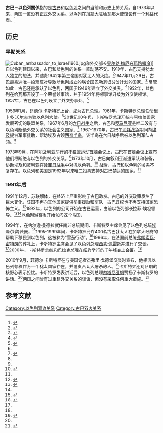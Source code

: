 {{Short description|1=古巴和以色列之间的外交关系}}
{{Infobox bilateral relations|古巴-以色列|Cuba|Israel}}
'''古巴－以色列關係'''指的是[[古巴|古巴]]和[[以色列|以色列]]之间的当前和历史上的关系。自1973年以来，两国一直没有正式外交关系。以色列在[[加拿大|加拿大]]驻[[哈瓦那|哈瓦那]]大使馆设有一个利益代表。<ref name=Eitan>{{Cite web |url=http://progresosemanal.us/20150107/restablecera-israel-lazos-con-cuba/ |title=¿Restablecerá Israel lazos con Cuba? (in Spanish) |access-date=2020-07-31 |archive-date=2020-11-29 |archive-url=https://web.archive.org/web/20201129032837/https://progresosemanal.us/20150107/restablecera-israel-lazos-con-cuba/ |dead-url=no }}</ref>
==历史==
===早期关系===
[[File:Cuban_ambassador_to_Israel1960.jpg|thumb]]和外交部长[[果尔达·梅厄|果尔达·梅厄]]在[[耶路撒冷|耶路撒冷]]]]
自以色列建国以来，古巴和以色列的关系一直动荡不安。1919年，古巴支持犹太人独立的想法，并谴责1942年第三帝国对犹太人的灭绝。<ref>{{Cite web |url=http://www.theguardian.pe.ca/opinion/letter-to-the-editor/2015/8/17/will-israel-cuba-restore-diplomatic-rel-4248424.html |title=Will Israel, Cuba restore diplomatic relations? |access-date=2017-06-17 |archive-url=https://web.archive.org/web/20170729232013/http://www.theguardian.pe.ca/opinion/letter-to-the-editor/2015/8/17/will-israel-cuba-restore-diplomatic-rel-4248424.html |archive-date=2017-07-29 |url-status=dead |dead-url=no }}</ref>1947年11月29日，古巴是美洲唯一投票反对导致以色列成立的联合国巴勒斯坦分治计划的国家。<ref>{{Cite web |url=https://www.nytimes.com/learning/general/onthisday/big/1129.html |title=Assembly Votes Palestine Partition; Margin is 33 to 13; Arabs walk out |access-date=2020-07-31 |archive-date=2018-01-06 |archive-url=https://web.archive.org/web/20180106181453/http://www.nytimes.com/learning/general/onthisday/big/1129.html |dead-url=no }}</ref> 尽管如此，古巴还是承认了以色列，两国于1949年建立了外交关系。<ref>{{Cite web |url=http://fuentelatina.org/wp-content/uploads/2015/04/las-relaciones-de-cuba-e-israel.pdf |title=Las relaciones de Cuba e Israel (in Spanish) |accessdate=2020-07-31 |archive-date=2017-07-29 |archive-url=https://web.archive.org/web/20170729222319/http://fuentelatina.org/wp-content/uploads/2015/04/las-relaciones-de-cuba-e-israel.pdf |dead-url=no }}</ref>1952年，以色列在哈瓦那开设了一个荣誉领事馆，并于1954年将领事馆升级为外交使领馆。1957年，古巴在以色列设立了外交办事处。<ref name=Cuba>{{Cite web |url=http://www.ascecuba.org/c/wp-content/uploads/2014/09/v20-lopezlevy.pdf |title=Las Relaciones Cuba-Israel: A la Espera de una Nueva Etapa (in Spanish) |access-date=2020-07-31 |archive-date=2020-01-29 |archive-url=https://web.archive.org/web/20200129201424/https://www.ascecuba.org/c/wp-content/uploads/2014/09/v20-lopezlevy.pdf |dead-url=no }}</ref>

1959年1月，[[菲德尔·卡斯特罗|菲德尔·卡斯特罗]]上台，成为古巴总理。1961年，卡斯特罗总理任命[[里卡多·沃尔夫|里卡多·沃尔夫]]为驻以色列大使。<ref name=Cuba />20世纪60年代，卡斯特罗总理开始与阿拉伯国家发展密切的联盟关系。1967年6月的[[六日战争|六日战争]]之后，古巴和[[罗马尼亚|罗马尼亚]]是唯二没有与以色列断绝外交关系的社会主义国家。<ref name=Break>{{Cite web |url=http://www.jta.org/1973/09/11/archive/cubas-diplomatic-break-with-israel-causes-surprise-regret |title=Cuba’s Diplomatic Break with Israel Causes Surprise, Regret |access-date=2020-07-31 |archive-date=2021-01-16 |archive-url=https://web.archive.org/web/20210116185243/https://www.jta.org/1973/09/11/archive/cubas-diplomatic-break-with-israel-causes-surprise-regret |dead-url=no }}</ref> 1967-1970年，古巴在[[埃以消耗战争|消耗战争]]期间向[[埃及|埃及]]提供军事援助，帮助埃及占领[[西奈半岛|西奈半岛]]，该半岛在六日战争后被以色列军队占领。<ref name=Cuba />

1973年9月，在[[阿尔及利亚|阿尔及利亚]]举行的[[不结盟运动|不结盟运动]]首脑会议上，古巴在首脑会议上宣布他们将断绝与以色列的外交关系。<ref name=Break />1973年10月，古巴向叙利亚派遣军队和装备，协助埃及和叙利亚在[[赎罪日战争|赎罪日战争]]中对抗以色列。<ref>{{Cite web |url=https://www.theatlantic.com/magazine/archive/1988/08/cuba-havanas-military-machine/305932/ |title=Cuba: Havana's Military Machine |accessdate=2020-07-31 |archive-date=2011-06-07 |archive-url=https://web.archive.org/web/20110607110023/http://www.theatlantic.com/magazine/archive/1988/08/cuba-havana-apos-s-military-machine/5932/ |dead-url=no }}</ref> 战后，古巴和以色列的关系不复存在。以色列和美国是1992年以来唯二投票支持对古巴禁运的国家。<ref name=Cuba />
===1991年后===
1991年12月，苏联解体，在经济上严重影响了古巴政权。古巴的外交政策发生了巨大变化，该国不再向其他国家提供军事援助和军队，古巴政权也不再支持国家恐怖主义。<ref>{{Cite web |url=https://foreignpolicy.com/2015/04/14/united-states-to-remove-cuba-from-list-of-state-terrorism-sponsors/ |title=U.S. to Remove Cuba from List of State Sponsors |access-date=2020-07-31 |archive-date=2021-02-24 |archive-url=https://web.archive.org/web/20210224104314/https://foreignpolicy.com/2015/04/14/united-states-to-remove-cuba-from-list-of-state-terrorism-sponsors/ |dead-url=no }}</ref>1992年，以色列的公司开始在古巴运营，由前以色列部长拉菲·埃坦领导。<ref>{{Cite web |url=http://www.cubabusinessreport.com/international-corporations-doing-business-in-cuba/ |title=International Corporations Doing Business in Cuba |access-date=2020-07-31 |archive-date=2020-10-25 |archive-url=https://web.archive.org/web/20201025051639/https://www.cubabusinessreport.com/international-corporations-doing-business-in-cuba/ |dead-url=no }}</ref><ref name=Eitan />以色列游客也开始访问这个岛国。

1994年，在纳尔逊·曼德拉就任南非总统期间，卡斯特罗主席会见了以色列总统[[埃泽尔·魏茨曼|埃泽尔·魏茨曼]]。<ref>{{Cite web |url=http://www.haaretz.com/israel-news/.premium-1.755469 |title=Fidel Castro's Complicated Relationship With Jews and the State of Israel |access-date=2020-07-31 |archive-date=2017-09-04 |archive-url=https://web.archive.org/web/20170904153157/http://www.haaretz.com/israel-news/.premium-1.755469 |dead-url=no }}</ref>1995-1999年间，卡斯特罗允许400名古巴犹太人在加拿大政府的帮助下移民到以色列，这被称为“雪茄行动”。<ref>{{Cite web |url=http://www.jta.org/2016/11/28/news-opinion/politics/7-moments-that-defined-castros-relationship-with-jews-and-israel |title=7 moments that defined Castro’s relationship with Jews and Israel |access-date=2020-07-31 |archive-date=2018-11-16 |archive-url=https://web.archive.org/web/20181116173851/https://www.jta.org/2016/11/28/news-opinion/politics/7-moments-that-defined-castros-relationship-with-jews-and-israel |dead-url=no }}</ref>1996年，在法国前总统[[弗朗索瓦·密特朗|弗朗索瓦·密特朗]]的葬礼上，卡斯特罗主席会见了以色列总理[[西蒙·佩雷斯|西蒙·佩雷斯]]并进行了交谈。<ref name=Cuba />2000年，卡斯特罗总统和巴拉克总理在纽约举行的千年峰会上会面。<ref name=Cuba />

2010年9月，菲德尔·卡斯特罗在与美国记者杰弗里·戈德堡交谈时宣布，他相信以色列有权作为一个犹太国家存在，并谴责否认大屠杀的人。<ref name=Castro>{{Cite web |url=http://www.elmundo.es/america/2010/09/22/cuba/1285188678.html |title=Fidel Castro reconoce el derecho de Israel a la existencia como un Estado judío (in Spanish) |access-date=2020-07-31 |archive-date=2020-08-08 |archive-url=https://web.archive.org/web/20200808130918/https://www.elmundo.es/america/2010/09/22/cuba/1285188678.html |dead-url=no }}</ref>卡斯特罗还对伊朗的核野心表示担忧。卡斯特罗发表讲话后，以色列总理[[内塔尼亚胡|内塔尼亚胡]]赞扬了卡斯特罗的讲话。<ref name=Cuba />两国之间曾有过重建外交关系的谈话，但没有采取任何重大措施。<ref>{{Cite web |url=http://www.haaretz.com/world-news/.premium-1.632600 |title=Will Israel follow the U.S. lead and restore ties with Cuba? |access-date=2020-07-31 |archive-date=2017-07-30 |archive-url=https://web.archive.org/web/20170730031639/http://www.haaretz.com/world-news/.premium-1.632600 |dead-url=no }}</ref>

==参考文献==
{{reflist}}
{{古巴外交}}
{{以色列外交}}
[[Category:以色列双边关系|Category:以色列双边关系]]
[[Category:古巴双边关系|Category:古巴双边关系]]